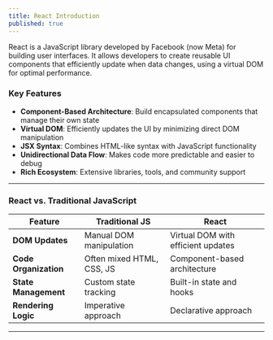 ```yaml
---
title: React Introduction
published: true
---
```


React is a JavaScript library developed by Facebook (now Meta) for building user interfaces. It allows developers to create reusable UI components that efficiently update when data changes, using a virtual DOM for optimal performance.

### Key Features

- **Component-Based Architecture**: Build encapsulated components that manage their own state
- **Virtual DOM**: Efficiently updates the UI by minimizing direct DOM manipulation
- **JSX Syntax**: Combines HTML-like syntax with JavaScript functionality
- **Unidirectional Data Flow**: Makes code more predictable and easier to debug
- **Rich Ecosystem**: Extensive libraries, tools, and community support

---


### React vs. Traditional JavaScript

| Feature | Traditional JS | React |
|---------|----------------|-------|
| **DOM Updates** | Manual DOM manipulation | Virtual DOM with efficient updates |
| **Code Organization** | Often mixed HTML, CSS, JS | Component-based architecture |
| **State Management** | Custom state tracking | Built-in state and hooks |
| **Rendering Logic** | Imperative approach | Declarative approach |

---
